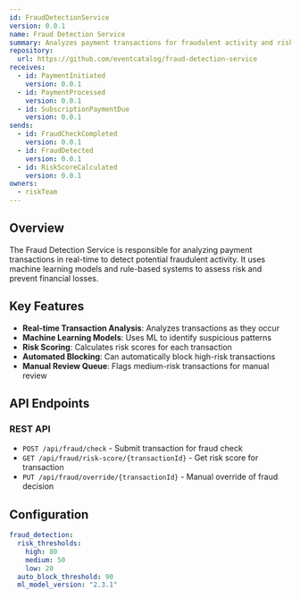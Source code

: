 ```yaml
---
id: FraudDetectionService
version: 0.0.1
name: Fraud Detection Service
summary: Analyzes payment transactions for fraudulent activity and risk assessment
repository:
  url: https://github.com/eventcatalog/fraud-detection-service
receives:
  - id: PaymentInitiated
    version: 0.0.1
  - id: PaymentProcessed
    version: 0.0.1
  - id: SubscriptionPaymentDue
    version: 0.0.1
sends:
  - id: FraudCheckCompleted
    version: 0.0.1
  - id: FraudDetected
    version: 0.0.1
  - id: RiskScoreCalculated
    version: 0.0.1
owners:
  - riskTeam
---
```



## Overview

The Fraud Detection Service is responsible for analyzing payment transactions in real-time to detect potential fraudulent activity. It uses machine learning models and rule-based systems to assess risk and prevent financial losses.

## Key Features

- **Real-time Transaction Analysis**: Analyzes transactions as they occur
- **Machine Learning Models**: Uses ML to identify suspicious patterns
- **Risk Scoring**: Calculates risk scores for each transaction
- **Automated Blocking**: Can automatically block high-risk transactions
- **Manual Review Queue**: Flags medium-risk transactions for manual review

## API Endpoints

### REST API
- `POST /api/fraud/check` - Submit transaction for fraud check
- `GET /api/fraud/risk-score/{transactionId}` - Get risk score for transaction
- `PUT /api/fraud/override/{transactionId}` - Manual override of fraud decision

## Configuration

```yaml
fraud_detection:
  risk_thresholds:
    high: 80
    medium: 50
    low: 20
  auto_block_threshold: 90
  ml_model_version: "2.3.1"
```

<Footer />